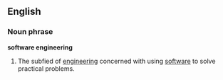 ==English==

===Noun phrase===
'''software engineering'''

# {{engineering}} The subfied of [[engineering]] concerned with using [[software]] to solve practical problems.